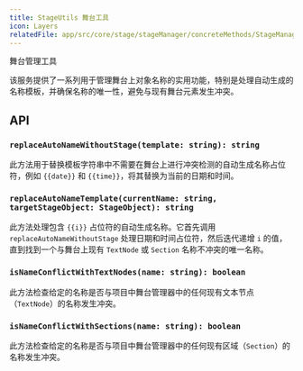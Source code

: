 ```yaml
---
title: StageUtils 舞台工具
icon: Layers
relatedFile: app/src/core/stage/stageManager/concreteMethods/StageManagerUtils.tsx
---
```


舞台管理工具

该服务提供了一系列用于管理舞台上对象名称的实用功能，特别是处理自动生成的名称模板，并确保名称的唯一性，避免与现有舞台元素发生冲突。

## API

### `replaceAutoNameWithoutStage(template: string): string`

此方法用于替换模板字符串中不需要在舞台上进行冲突检测的自动生成名称占位符，例如 `{{date}}` 和 `{{time}}`，将其替换为当前的日期和时间。

### `replaceAutoNameTemplate(currentName: string, targetStageObject: StageObject): string`

此方法处理包含 `{{i}}` 占位符的自动生成名称。它首先调用 `replaceAutoNameWithoutStage` 处理日期和时间占位符，然后迭代递增 `i` 的值，直到找到一个与舞台上现有 `TextNode` 或 `Section` 名称不冲突的唯一名称。

### `isNameConflictWithTextNodes(name: string): boolean`

此方法检查给定的名称是否与项目中舞台管理器中的任何现有文本节点（`TextNode`）的名称发生冲突。

### `isNameConflictWithSections(name: string): boolean`

此方法检查给定的名称是否与项目中舞台管理器中的任何现有区域（`Section`）的名称发生冲突。
